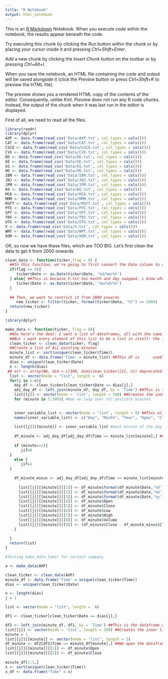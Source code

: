 ---
title: "R Notebook"
output: html_notebook
---

This is an [R Markdown](http://rmarkdown.rstudio.com) Notebook. When you execute code within the notebook, the results appear beneath the code. 

Try executing this chunk by clicking the *Run* button within the chunk or by placing your cursor inside it and pressing *Ctrl+Shift+Enter*. 


Add a new chunk by clicking the *Insert Chunk* button on the toolbar or by pressing *Ctrl+Alt+I*.

When you save the notebook, an HTML file containing the code and output will be saved alongside it (click the *Preview* button or press *Ctrl+Shift+K* to preview the HTML file).

The preview shows you a rendered HTML copy of the contents of the editor. Consequently, unlike *Knit*, *Preview* does not run any R code chunks. Instead, the output of the chunk when it was last run in the editor is displayed.

First of all, we need to read all the files.

```{r}
library(readr)
library(dplyr)
AXP <- data.frame(read_csv('Data/AXP.txt', col_types = cols()))
CAT <- data.frame(read_csv('Data/CAT.txt', col_types = cols()))
CSCO <- data.frame(read_csv('Data/CSCO.txt', col_types = cols()))
CVX <- data.frame(read_csv('Data/CVX.txt', col_types = cols()))
DD <- data.frame(read_csv('Data/DD.txt', col_types = cols()))
GE <- data.frame(read_csv('Data/GE.txt', col_types = cols()))
GS <- data.frame(read_csv('Data/GS.txt', col_types = cols()))
HD <- data.frame(read_csv('Data/HD.txt', col_types = cols()))
IBM <- data.frame(read_csv('Data/IBM.txt', col_types = cols()))
JNJ <- data.frame(read_csv('Data/JNJ.txt', col_types = cols()))
JPM <- data.frame(read_csv('Data/JPM.txt', col_types = cols()))
KO <- data.frame(read_csv('Data/KO.txt', col_types = cols()))
MCD <- data.frame(read_csv('Data/MCD.txt', col_types = cols()))
MMM <- data.frame(read_csv('Data/MMM.txt', col_types = cols()))
MSFT <- data.frame(read_csv('Data/MSFT.txt', col_types = cols()))
PFE <- data.frame(read_csv('Data/PFE.txt', col_types = cols()))
SPY <- data.frame(read_csv('Data/SPY.txt', col_types = cols()))
TRV <- data.frame(read_csv('Data/TRV.txt', col_types = cols()))
UTX <- data.frame(read_csv('Data/UTX.txt', col_types = cols()))
V <- data.frame(read_csv('Data/V.txt', col_types = cols()))
WMT <- data.frame(read_csv('Data/WMT.txt', col_types = cols()))
XOM <- data.frame(read_csv('Data/XOM.txt', col_types = cols()))
```

OK, so now we have these files, which are TOO BIG. Let's first clean the data to get it from 2000 onwards.
```{r}
clean_data <- function(ticker,flag = 0) {
  ##In this function, we're going to first convert the Date column to date:
  if(flag == 0){
     ticker$Date <- as.Date(ticker$Date, '%d/%m/%Y')
  } else{ ##This is because V.txt has month and day swapped, i know who it is 
     ticker$Date <- as.Date(ticker$Date, '%m/%d/%Y')
  }
  
  ## Then, we want to restrict it from 2000 onwards
     new_ticker <- filter(ticker, format(ticker$Date, '%Y') >= 2000)
  return(new_ticker)
}
```


```{r}
library(dplyr)

make_data <- function(ticker, flag = 0){
  ##So here's the deal: I want a list of dataframes, all with the same length of minutes.
  ##But i want every element of this list to be a list in itself: the first element is the DATE of the dataframe, the second is the dataframe itself. 
  clean_ticker <- clean_data(ticker, flag)
  ##Create a list of ALL existing minutes
  minute_list <- sort(unique(clean_ticker$Time))
  minute_df <- data.frame('Time' = minute_list) ##This df is      used only for the left join 
  dias <- unique(clean_ticker$Date)
  n <- length(dias)
 ## arr <- array(NA, dim = c(390, dim(clean_ticker)[2], n)) deprecated
  list <- vector(mode = "list", length =  n)
  for(j in 1:n){
    day_df <- clean_ticker[clean_ticker$Date == dias[j],]
    adj_day_df <- left_join(minute_df, day_df, by = 'Time') ##This is the dataframe with all data for all possible minutes, whether they have observations that day or not
    list[[j]] <- vector(mode = 'list', length = 390) ##Creates the inner list
    for (minute in 1:390){ #Now we loop over all possible minutes
      

    inner_variable_list <- vector(mode = 'list', length = 9) ##This will have the length of all variables you want
    names(inner_variable_list) <- c("Day", "Month", "Year", "Open", "Close", "Low", "High", "Volume","r_cc")
      
    list[[j]][[minute]] <- inner_variable_list #each minute of the day is effectively receiving the vector of variables, and we`ll fill this vector next. Here, we explicit that list[[j]][[min]] is a list on its own.
      
    df_minute <- adj_day_df[adj_day_df$Time == minute_list[minute],] ##We open the dataframe minute by minute
      
    if (minute==1){
       jif=0
  }
    else {
       jif=1
  }  
        
    df_minute_minus <- adj_day_df[adj_day_df$Time == minute_list[minute-jif],]
      
      list[[j]][[minute]][[1]] <- df_minute$format(df_minute$Date,'%d')
      list[[j]][[minute]][[2]] <- df_minute$format(df_minute$Date,'%m')
      list[[j]][[minute]][[3]] <- df_minute$format(df_minute$Date,'%y')
      list[[j]][[minute]][[4]] <- df_minute$Open
      list[[j]][[minute]][[5]] <- df_minute$Close
      list[[j]][[minute]][[6]] <- df_minute$Low
      list[[j]][[minute]][[7]] <- df_minute$High
      list[[j]][[minute]][[8]] <- df_minute$Volume
      list[[j]][[minute]][[9]] <- (df_minute$Close - df_minute_minus$Close)/(df_minute_minus$Close)
    }
    
  }
  return(list)
}

#Testing make_data_tamir for certain company
```

```{r}

a <- make_data(AXP)

```
```{r}
clean_ticker <- clean_data(AXP)
minute_df <- data.frame('Time' = unique(clean_ticker$Time))
dias <- unique(clean_ticker$Date)

n <- length(dias)
j = 1 

list <- vector(mode = "list", length =  n)

df1 <- clean_ticker[clean_ticker$Date == dias[j],]

df2 <- left_join(minute_df, df1, by = 'Time') ##This is the dataframe with all data for all possible minutes, whether they have observations that day or not
list[[j]] <- vector(mode = 'list', length = 390) ##Creates the inner list
minute = 1
list[[j]][[minute]] <- vector(mode = 'list', length = 2)
df_minute <- df2[df2$Time == minute_df[minute],] ##We open the dataframe minute by minute
list[[j]][[minute]][[1]] <- df_minute$Open
list[[j]][[minute]][[2]] <- df_minute$Close
      
minute_df[1:1,]
x <- sort(unique(clean_ticker$Time))
x_df <- data.frame("Time" = x)
```
